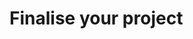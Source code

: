 # Finalise your project <i class="fa-solid fa-list-check"></i> <i class="fa-light fa-list-check"></i>
